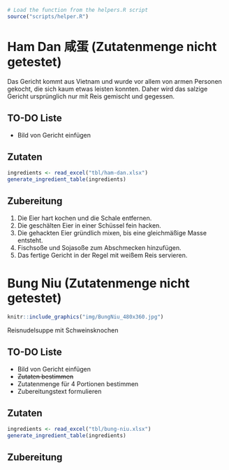 ```r
# Load the function from the helpers.R script
source("scripts/helper.R")
```

# Ham Dan 咸蛋 (Zutatenmenge nicht getestet)

Das Gericht kommt aus Vietnam und wurde vor allem von armen Personen gekocht, die sich kaum etwas leisten konnten. Daher wird das salzige Gericht ursprünglich nur mit Reis gemischt und gegessen.

## TO-DO Liste

-   Bild von Gericht einfügen

## Zutaten

```r
ingredients <- read_excel("tbl/ham-dan.xlsx")
generate_ingredient_table(ingredients)
```

## Zubereitung

1. Die Eier hart kochen und die Schale entfernen.
2. Die geschälten Eier in einer Schüssel fein hacken.
3. Die gehackten Eier gründlich mixen, bis eine gleichmäßige Masse entsteht.
4. Fischsoße und Sojasoße zum Abschmecken hinzufügen.
5. Das fertige Gericht in der Regel mit weißem Reis servieren.

# Bung Niu (Zutatenmenge nicht getestet)

```r
knitr::include_graphics("img/BungNiu_480x360.jpg")
```

Reisnudelsuppe mit Schweinsknochen

## TO-DO Liste

-   Bild von Gericht einfügen
-   ~~Zutaten bestimmen~~
-   Zutatenmenge für 4 Portionen bestimmen
-   Zubereitungstext formulieren

## Zutaten

```r
ingredients <- read_excel("tbl/bung-niu.xlsx")
generate_ingredient_table(ingredients)
```

## Zubereitung

